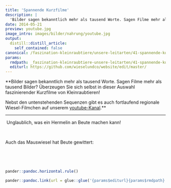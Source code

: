 ```yaml
---
title: 'Spannende Kurzfilme'
description: |
  'Bilder sagen bekanntlich mehr als tausend Worte. Sagen Filme mehr als tausend Bilder? Überzeugen Sie sich selbst in dieser Auswahl faszinierender Kurzfilme von Kleinraubtieren!'
date: 2014-05-21
preview: youtube.jpg
image_intro: images/bilder/nahrung/youtube.jpg
output:
  distill::distill_article:
    self_contained: false
canonical: /faszination-kleinraubtiere/unsere-leitarten/41-spannende-kurzfilme
params:
  rmdpath: _faszination-kleinraubtiere-unsere-leitarten/41-spannende-kurzfilme/41-spannende-kurzfilme.Rmd
  editurl: https://github.com/wieselundco/website/edit/master/
---
```





**Bilder sagen bekanntlich mehr als tausend Worte. Sagen Filme mehr als
tausend Bilder? Überzeugen Sie sich selbst in dieser Auswahl
faszinierender Kurzfilme von Kleinraubtieren!  
  
Nebst den untenstehenden Sequenzen gibt es auch fortlaufend regionale
Wiesel-Filmchen auf unserem
[youtube-Kanal](https://www.youtube.com/channel/UC3WA9IQb1p8hvPwSAHeefSQ/videos).**

------------------------------------------------------------------------

 Unglaublich, was ein Hermelin an Beute machen kann!

 

Auch das Mauswiesel hat Beute gewittert:

 

 

```r
pander::pandoc.horizontal.rule()

pander::pandoc.link(url = glue::glue('{params$editurl}{params$rmdpath}'),text = 'Artikel bearbeiten')
```

<!--http://wieselundco.ch/faszination-kleinraubtiere/unsere-leitarten/41-spannende-kurzfilme-->
